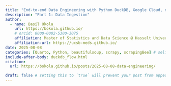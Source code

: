 ```yaml
---
title: "End-to-end Data Engineering with Python DuckDB, Google Cloud, dbt"
description: "Part 1: Data Ingestion"
author:
  - name: Basil Okola
    url: https://bokola.github.io/
    # orcid: 0000-0002-5300-3075
    affiliation: Master of Statistics and Data Science @ Hasselt University
    affiliation-url: https://ucsb-meds.github.io/ 
date: 2025-08-08
categories: [Quarto, Python, beautifulsoup, scrapy, scrapingBee] # self-defined categories
include-after-body: duckdb_flow.html
citation: 
  url: https://bokola.github.io/posts/2025-08-08-data-engineering/ 

draft: false # setting this to `true` will prevent your post from appearing on your listing page until you're ready!
---
```

